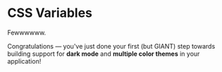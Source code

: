 # CSS Variables

<EpicVideo url="https://www.epicweb.dev/tutorials/tailwind-color-tokens/color-design-tokens/css-variables/solution" />

Fewwwwww.

Congratulations — you've just done your first (but GIANT) step towards building support for **dark mode** and **multiple color themes** in your application!

